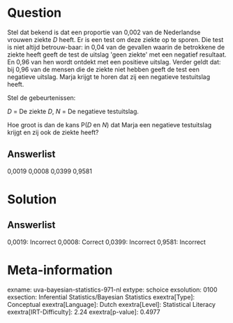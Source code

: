 Question
========

Stel dat bekend is dat een proportie van 0,002 van de Nederlandse
vrouwen ziekte *D* heeft. Er is een test om deze ziekte op te sporen.
Die test is niet altijd betrouw-baar: in 0,04 van de gevallen waarin de
betrokkene de ziekte heeft geeft de test de uitslag \'geen ziekte\' met
een negatief resultaat. En 0,96 van hen wordt ontdekt met een positieve
uitslag. Verder geldt dat: bij 0,96 van de mensen die de ziekte niet
hebben geeft de test een negatieve uitslag. Marja krijgt te horen dat
zij een negatieve testuitslag heeft. 

Stel de gebeurtenissen:

*D* = De ziekte *D*,
*N* = De negatieve testuitslag.

Hoe groot is dan de kans P(*D* en *N*) dat Marja een negatieve
testuitslag krijgt en zij ook de ziekte heeft?

Answerlist
----------

0,0019
0,0008
0,0399
0,9581

Solution
========

Answerlist
----------

0,0019: Incorrect
0,0008: Correct
0,0399: Incorrect
0,9581: Incorrect

Meta-information
================
exname: uva-bayesian-statistics-971-nl
extype: schoice
exsolution: 0100
exsection: Inferential Statistics/Bayesian Statistics
exextra[Type]: Conceptual
exextra[Language]: Dutch
exextra[Level]: Statistical Literacy
exextra[IRT-Difficulty]: 2.24
exextra[p-value]: 0.4977
